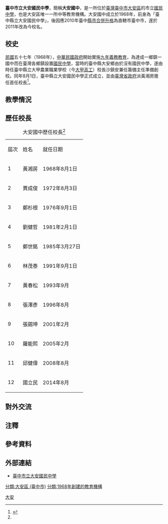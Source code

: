 {{Otheruses|臺北市立大安國民中學|subject=臺中市大安區的大安國中|other=臺北市的大安國中}}
{{Infobox School
|name           = 臺中市立大安國民中學
|other_name     = 簡稱：大安國中<br />{{Lang-en|Taichung Municipal Da-An Junior High School}}
|image          = 臺中市立大安國民中學.jpg
|caption        = 大安國中校門（攝於2021年4月17日）
|motto          =
|established    = 1968年8月1日
|type           = 市立國民中學
|affiliation    = [[臺中市政府|臺中市政府]]
|grades         = 國一至國三
|principal      = 國立民
|faculty        = 
|staff          = 
|enrollment     = 
|coordinates    = {{Coord|24.3651|120.6017|display=inline,title}}
|pushpin_map    = Taiwan Taichung
|location       = 439臺中市大安區大安港路691號
|telephone      = {{tel|886|04|26872571}}
|website        = {{URL|https://tajh.tc.edu.tw/}}
}}
'''臺中市立大安國民中學'''，簡稱'''大安國中'''，是一所位於[[臺灣|臺灣]][[臺中市|臺中市]][[大安區_(臺中市)|大安區]]的市立[[國民中學|國民中學]]，也是大安區唯一一所中等教育機構。大安國中成立於1968年，前身為「臺中縣立大安國民中學」，後因應2010年臺中[[2010年中華民國縣市改制直轄市|縣市合併升格]]為直轄市臺中市，遂於2011年改為今校名。

== 校史 ==
[[民國紀年|民國]]五十七年（1968年），[[中華民國政府|中華民國政府]]開始實施[[臺灣九年國民義務教育|九年義務教育]]，為達成一鄉鎮一國中而在臺灣各鄉鎮設置[[國民中學|國民中學]]，當時的臺中縣大安鄉由於沒有國民中學，遂由時任臺中縣立大甲農業職業學校（今[[臺中市立大甲工業高級中等學校|大甲高工]]）校長沙鎮安兼任籌備主任準備創校{{R|大安鄉志教育志|p=193}}。同年8月1日，臺中縣立大安國民中學正式成立，並由[[臺灣省政府|臺灣省政府]]派黃湘房擔任首任校長<ref name="安中校史">{{Cite web |url=https://tajh.tc.edu.tw/p/412-1141-1884.php?Lang=zh-tw |title=學校簡介-安中校史 |publisher=臺中市立大安國民中學 |access-date=2021-04-19 |language=zh-tw |archive-date=2021-04-22 |archive-url=https://web.archive.org/web/20210422043656/https://tajh.tc.edu.tw/p/412-1141-1884.php?Lang=zh-tw |dead-url=no }}</ref>。

== 教學情況 ==

== 歷任校長 ==
{| class="wikitable" style="text-align:center"
|+大安國中歷任校長{{R|大安鄉志教育志|p=193}}<ref name="安中校史"/>
|- style="background:#CCCCCC; font-weight:bold"
|屆次
|姓名
|就任日期
|-
|1
|黃湘房
|1968年8月1日
|-
|2
|賈成俊
|1972年8月3日
|-
|3
|鄭杉根
|1976年9月1日
|-
|4
|劉健哲
|1981年2月1日
|-
|5
|鄭世銘
|1985年3月27日
|-
|6
|林茂泰
|1991年9月1日
|-
|7
|黃春松
|1993年9月
|-
|8
|張澤彥
|1996年8月
|-
|9
|張錫坤
|2001年2月
|-
|10
|羅能熙
|2005年2月
|-
|11
|邱健偉
|2008年8月
|-
|12
|國立民
|2014年8月
|}

== 對外交流 ==

== 注釋 ==
{{NoteFoot}}

== 參考資料 ==
{{Reflist|2|refs=
<ref name="大安鄉志教育志">{{Cite book |author=陳炎正等編纂 |title=《大安鄉志》 |chapter=教育志 |publisher=臺中縣大安鄉公所 |date=1989年11月 |location=臺中縣 |language=zh-tw }}</ref>
}}

== 外部連結 ==
* [https://tajh.tc.edu.tw/ 臺中市立大安國民中學] {{Wayback|url=https://tajh.tc.edu.tw/ |date=20210506124620 }} {{zh-tw}}

{{臺中市國民中小學}}

[[Category:臺中市立國民中學|大安]]
[[分類:大安區_(臺中市)|分類:大安區 (臺中市)]]
[[分類:1968年創建的教育機構|分類:1968年創建的教育機構]]
